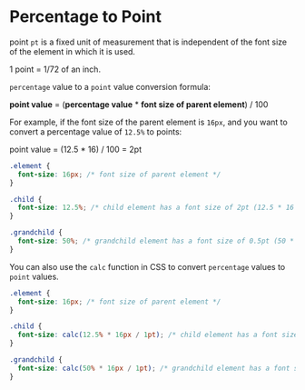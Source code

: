 # Percentage to Point

point `pt` is a fixed unit of measurement that is independent of the font size of the element in which it is used. 

1 point = 1/72 of an inch.

`percentage` value to a `point` value conversion formula:

**point value** = (**percentage value** * **font size of parent element**) / 100

For example, if the font size of the parent element is `16px`, and you want to convert a percentage value of `12.5%` to points:

point value = (12.5 * 16) / 100 = 2pt


```css {{ title: 'CSS Style Sheet' }}
.element {
  font-size: 16px; /* font size of parent element */
}

.child {
  font-size: 12.5%; /* child element has a font size of 2pt (12.5 * 16 / 100) */
}

.grandchild {
  font-size: 50%; /* grandchild element has a font size of 0.5pt (50 * 16 / 100) */
}

```

You can also use the `calc` function in CSS to convert `percentage` values to `point` values. 

```css {{ title: 'CSS Style Sheet with calc function' }}
.element {
  font-size: 16px; /* font size of parent element */
}

.child {
  font-size: calc(12.5% * 16px / 1pt); /* child element has a font size of 2pt (12.5 * 16 / 100) */
}

.grandchild {
  font-size: calc(50% * 16px / 1pt); /* grandchild element has a font size of 0.5pt (50 * 16 / 100) */
}

```




